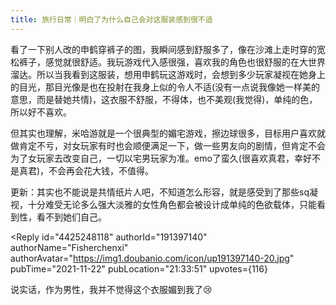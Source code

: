 ```yaml
---
title: 旅行日常｜明白了为什么自己会对这服装感到很不适
---
```



<Forum groupName="原神" groupUrl="https://www.douban.com/group/genshin/" archivedAt="2025-05-16T16:57:19.949Z">
  <Post
    id="253597216"
    title="旅行日常｜明白了为什么自己会对这服装感到很不适"
    url="https://www.douban.com/group/topic/253597216/?_spm_id=MTc5NTY2MzQ5"
    pubTime="2021-11-23"
    highlightUserId="191397140"
  >
看了一下别人改的申鹤穿裤子的图，我瞬间感到舒服多了，像在沙滩上走时穿的宽松裤子，感觉就很舒适。我玩游戏代入感很强，喜欢我的角色也很舒服的在大世界溜达。所以当我看到这服装，想用申鹤玩这游戏时，会想到多少玩家凝视在她身上的目光，那目光像是也在投射在我身上似的令人不适(没有一点说我像她一样美的意思，而是替她共情)，这衣服不舒服，不得体，也不美观(我觉得)，单纯的色，所以好不喜欢。

但其实也理解，米哈游就是一个很典型的媚宅游戏，擦边球很多，目标用户喜欢就做肯定不亏，对女玩家有时也会顺便满足一下，做一些男友向的剧情，但肯定不会为了女玩家去改变自己，一切以宅男玩家为准。emo了蛮久(很喜欢真君，幸好不是真君)，不会再会花大钱，不值得。

更新：其实也不能说是共情纸片人吧，不知道怎么形容，就是感受到了那些sq凝视，十分难受无论多么强大淡雅的女性角色都会被设计成单纯的色欲载体，只能看到性，看不到她们自己。

<Reply
  id="4425248118"
  authorId="191397140"
  authorName="Fisherchenxi"
  authorAvatar="https://img1.doubanio.com/icon/up191397140-20.jpg"
  pubTime="2021-11-22"
  pubLocation="21:33:51"
  upvotes={116}
>
说实话，作为男性，我并不觉得这个衣服媚到我了😢
</Reply>
  </Post>
</Forum>
